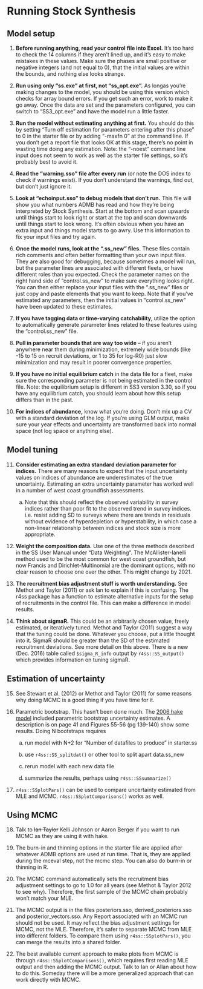 # Running Stock Synthesis

## Model setup

1.  **Before running anything, read your control file into Excel.** It's too hard to check the 14 columns if they aren't lined up, and it's easy to make mistakes in these values. Make sure the phases are small positive or negative integers (and not equal to 0), that the initial values are within the bounds, and nothing else looks strange.

2.  **Run using only "ss.exe" at first, not "ss_opt.exe".** As longas you're making changes to the model, you should be using this version which checks for array bound errors. If you get such an error, work to make it go away. Once the data are set and the parameters configured, you can switch to "SS3_opt.exe" and have the model run a little faster.

3.  **Run the model without estimating anything at first.** You should do this by setting "Turn off estimation for parameters entering after this phase" to 0 in the starter file or by adding "-maxfn 0" at the command line. If you don't get a report file that looks OK at this stage, there's no point in wasting time doing any estimation. Note: the "-noest" command line input does not seem to work as well as the starter file settings, so it's probably best to avoid it.

4.  **Read the "warning.sso" file after every run** (or note the DOS index to check if warnings exist). If you don't understand the warnings, find out, but don't just ignore it.

5.  **Look at "echoinput.sso" to debug models that don't run.** This file will show you what numbers ADMB has read and how they're being interpreted by Stock Synthesis. Start at the bottom and scan upwards until things start to look right or start at the top and scan downwards until things start to look wrong. It's often obvious when you have an extra input and things model starts to go awry. Use this information to fix your input files and try again.

6.  **Once the model runs, look at the ".ss_new" files.** These files contain rich comments and often better formatting than your own input files. They are also good for debugging, because sometimes a model will run, but the parameter lines are associated with different fleets, or have different roles than you expected. Check the parameter names on the right hand side of "control.ss_new" to make sure everything looks right. You can then either replace your input files with the ".ss_new" files or just copy and paste elements that you want to keep. Note that if you've estimated any parameters, then the initial values in "control.ss_new" have been updated to these estimates.

7.  **If you have tagging data or time-varying catchability**, utilize the option to automatically generate parameter lines related to these features using the "control.ss_new" file.

8.  **Pull in parameter bounds that are way too wide** -- if you aren't anywhere near them during minimization, extremely wide bounds (like -15 to 15 on recruit deviations, or 1 to 35 for log-R0) just slow minimization and may result in poorer convergence properties.

9.  **If you have no initial equilibrium catch** in the data file for a fleet, make sure the corresponding parameter is not being estimated in the control file. Note: the equilibrium setup is different in SS3 version 3.30, so if you have any equilibrium catch, you should learn about how this setup differs than in the past.

10. **For indices of abundance,** know what you're doing. Don't mix up a CV with a standard deviation of the log. If you're using GLM output, make sure your year effects and uncertainty are transformed back into normal space (not log space or anything else).

## Model tuning

11. **Consider estimating an extra standard deviation parameter for indices.** There are many reasons to expect that the input uncertainty values on indices of abundance are underestimates of the true uncertainty. Estimating an extra uncertainty parameter has worked well in a number of west coast groundfish assessments.

    a.  Note that this should reflect the observed variability in survey indices rather than poor fit to the observed trend in survey indices. i.e. resist adding SD to surveys where there are trends in residuals without evidence of hyperdepletion or hyperstability, in which case a non-linear relationship between indices and stock size is more appropriate.

```{=html}
<!-- -->
```
12. **Weight the composition data.** Use one of the three methods described in the SS User Manual under "Data Weighting". The McAllister-Ianelli method used to be the most common for west coast groundfish, but now Francis and Dirichlet-Multinomial are the dominant options, with no clear reason to choose one over the other. This might change by 2021.

13. **The recruitment bias adjustment stuff is worth understanding.** See Methot and Taylor (2011) or ask Ian to explain if this is confusing. The r4ss package has a function to estimate alternative inputs for the setup of recruitments in the control file. This can make a difference in model results.

14. **Think about sigmaR.** This could be an arbitrarily chosen value, freely estimated, or iteratively tuned. Methot and Taylor (2011) suggest a way that the tuning could be done. Whatever you choose, put a little thought into it. SigmaR should be greater than the SD of the estimated recruitment deviations. See more detail on this above. There is a new (Dec. 2016) table called `$sigma_R_info` output by `r4ss::SS_output()` which provides information on tuning sigmaR.

## Estimation of uncertainty

15. See Stewart et al. (2012) or Methot and Taylor (2011) for some reasons why doing MCMC is a good thing if you have time for it.

16. Parametric bootstrap. This hasn't been done much. The [2006 hake model](https://www.pcouncil.org/documents/2006/02/stock-assessment-of-pacific-hake-whiting-in-u-s-and-canadian-waters-in-2006-february-16-2006.pdf/) included parametric bootstrap uncertainty estimates. A description is on page 41 and Figures 55-56 (pg 139-140) show some results. Doing N bootstraps requires

    a.  run model with N+2 for "Number of datafiles to produce" in starter.ss

    b.  use `r4ss::SS_splitdat()` or other tool to split apart data.ss_new

    c.  rerun model with each new data file

    d.  summarize the results, perhaps using `r4ss::SSsummarize()`

```{=html}
<!-- -->
```
17. `r4ss::SSplotPars()` can be used to compare uncertainty estimated from MLE and MCMC. `r4ss::SSplotComparisons()` works as well.

## Using MCMC

18. Talk to ~~Ian Taylor~~ Kelli Johnson or Aaron Berger if you want to run MCMC as they are using it with hake.

19. The burn-in and thinning options in the starter file are applied after whatever ADMB options are used at run time. That is, they are applied during the mceval step, not the mcmc step. You can also do burn-in or thinning in R.

20. The MCMC command automatically sets the recruitment bias adjustment settings to go to 1.0 for all years (see Methot & Taylor 2012 to see why). Therefore, the first sample of the MCMC chain probably won't match your MLE.

21. The MCMC output is in the files posteriors.sso, derived_posteriors.sso and posterior_vectors.sso. Any Report associated with an MCMC run should not be used. It may reflect the bias adjustment settings for MCMC, not the MLE. Therefore, it's safer to separate MCMC from MLE into different folders. To compare them using `r4ss::SSplotPars()`, you can merge the results into a shared folder.

22. The best available current approach to make plots from MCMC is through `r4ss::SSplotComparisons()`, which requires first reading MLE output and then adding the MCMC output. Talk to Ian or Allan about how to do this. Someday there will be a more generalized approach that can work directly with MCMC.
